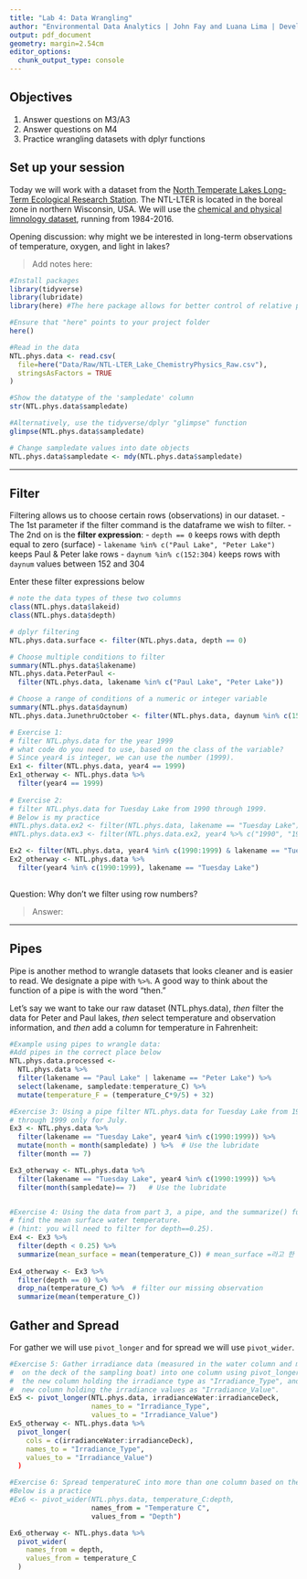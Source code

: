 ```yaml
---
title: "Lab 4: Data Wrangling"
author: "Environmental Data Analytics | John Fay and Luana Lima | Developed by Kateri Salk"
output: pdf_document
geometry: margin=2.54cm
editor_options: 
  chunk_output_type: console
---
```


## Objectives
1. Answer questions on M3/A3
2. Answer questions on M4
3. Practice wrangling datasets with dplyr functions

## Set up your session

Today we will work with a dataset from the [North Temperate Lakes Long-Term Ecological Research Station](https://lter.limnology.wisc.edu/about/overview). The NTL-LTER is located in the boreal zone in northern Wisconsin, USA. We will use the [chemical and physical limnology dataset](https://lter.limnology.wisc.edu/content/cascade-project-north-temperate-lakes-lter-core-data-physical-and-chemical-limnology-1984), running from 1984-2016. 

Opening discussion: why might we be interested in long-term observations of temperature, oxygen, and light in lakes?

> Add notes here: 

```r
#Install packages
library(tidyverse)
library(lubridate) 
library(here) #The here package allows for better control of relative paths

#Ensure that "here" points to your project folder
here()

#Read in the data
NTL.phys.data <- read.csv(
  file=here("Data/Raw/NTL-LTER_Lake_ChemistryPhysics_Raw.csv"), 
  stringsAsFactors = TRUE
)

#Show the datatype of the 'sampledate' column
str(NTL.phys.data$sampledate)

#Alternatively, use the tidyverse/dplyr "glimpse" function
glimpse(NTL.phys.data$sampledate)

# Change sampledate values into date objects
NTL.phys.data$sampledate <- mdy(NTL.phys.data$sampledate)
```

---

## Filter

Filtering allows us to choose certain rows (observations) in our dataset.
-   The 1st parameter if the filter command is the dataframe we wish to filter. 
-   The 2nd on is the **filter expression**:
   -    `depth == 0` keeps rows with depth equal to zero (surface)
   -    `lakename %in% c("Paul Lake", "Peter Lake")` keeps Paul & Peter lake rows
   -    `daynum %in% c(152:304)` keeps rows with `daynum` values between 152 and 304
   
Enter these filter expressions below

```r
# note the data types of these two columns
class(NTL.phys.data$lakeid)
class(NTL.phys.data$depth)

# dplyr filtering 
NTL.phys.data.surface <- filter(NTL.phys.data, depth == 0) 

# Choose multiple conditions to filter
summary(NTL.phys.data$lakename)
NTL.phys.data.PeterPaul <- 
  filter(NTL.phys.data, lakename %in% c("Paul Lake", "Peter Lake"))

# Choose a range of conditions of a numeric or integer variable
summary(NTL.phys.data$daynum)
NTL.phys.data.JunethruOctober <- filter(NTL.phys.data, daynum %in% c(152:304))
```

```r
# Exercise 1: 
# filter NTL.phys.data for the year 1999
# what code do you need to use, based on the class of the variable? 
# Since year4 is integer, we can use the number (1999).
Ex1 <- filter(NTL.phys.data, year4 == 1999)
Ex1_otherway <- NTL.phys.data %>% 
  filter(year4 == 1999)
  
# Exercise 2: 
# filter NTL.phys.data for Tuesday Lake from 1990 through 1999.
# Below is my practice
#NTL.phys.data.ex2 <- filter(NTL.phys.data, lakename == "Tuesday Lake")
#NTL.phys.data.ex3 <- filter(NTL.phys.data.ex2, year4 %>% c("1990", "1994"))

Ex2 <- filter(NTL.phys.data, year4 %in% c(1990:1999) & lakename == "Tuesday Lake")
Ex2_otherway <- NTL.phys.data %>%
  filter(year4 %in% c(1990:1999), lakename == "Tuesday Lake")
  
```
Question: Why don't we filter using row numbers?

> Answer: 

---

## Pipes

Pipe is another method to wrangle datasets that looks cleaner and is easier to read.  We designate a pipe with `%>%`. A good way to think about the function of a pipe is with the word "then." 

Let's say we want to take our raw dataset (NTL.phys.data), *then* filter the data for Peter and Paul lakes, *then* select temperature and observation information, and *then* add a column for temperature in Fahrenheit: 


```r
#Example using pipes to wrangle data: 
#Add pipes in the correct place below
NTL.phys.data.processed <- 
  NTL.phys.data %>% 
  filter(lakename == "Paul Lake" | lakename == "Peter Lake") %>% 
  select(lakename, sampledate:temperature_C) %>% 
  mutate(temperature_F = (temperature_C*9/5) + 32)

#Exercise 3: Using a pipe filter NTL.phys.data for Tuesday Lake from 1990 
# through 1999 only for July.
Ex3 <- NTL.phys.data %>% 
  filter(lakename == "Tuesday Lake", year4 %in% c(1990:1999)) %>% 
  mutate(month = month(sampledate) ) %>%  # Use the lubridate
  filter(month == 7)

Ex3_otherway <- NTL.phys.data %>% 
  filter(lakename == "Tuesday Lake", year4 %in% c(1990:1999)) %>% 
  filter(month(sampledate)== 7)   # Use the lubridate


#Exercise 4: Using the data from part 3, a pipe, and the summarize() function, 
# find the mean surface water temperature. 
# (hint: you will need to filter for depth==0.25). 
Ex4 <- Ex3 %>% 
  filter(depth < 0.25) %>% 
  summarize(mean_surface = mean(temperature_C)) # mean_surface =라고 한 이유는 이름 지정해주려고
  
Ex4_otherway <- Ex3 %>% 
  filter(depth == 0) %>% 
  drop_na(temperature_C) %>%  # filter our missing observation
  summarize(mean(temperature_C))

```



## Gather and Spread

For gather we will use `pivot_longer` and for spread we will use `pivot_wider`.

```r
#Exercise 5: Gather irradiance data (measured in the water column and measured
#  on the deck of the sampling boat) into one column using pivot_longer. Name
#  the new column holding the irradiance type as "Irradiance_Type", and name the
#  new column holding the irradiance values as "Irradiance_Value".
Ex5 <- pivot_longer(NTL.phys.data, irradianceWater:irradianceDeck,
                    names_to = "Irradiance_Type",
                    values_to = "Irradiance_Value")
Ex5_otherway <- NTL.phys.data %>% 
  pivot_longer(
    cols = c(irradianceWater:irradianceDeck),
    names_to = "Irradiance_Type",
    values_to = "Irradiance_Value")
  )

#Exercise 6: Spread temperatureC into more than one column based on the depth.
#Below is a practice
#Ex6 <- pivot_wider(NTL.phys.data, temperature_C:depth,
                    names_from = "Temperature C",
                    values_from = "Depth")

Ex6_otherway <- NTL.phys.data %>% 
  pivot_wider(
    names_from = depth,
    values_from = temperature_C
  )

```

